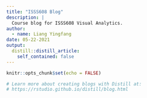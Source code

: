 ```yaml
---
title: "ISSS608 Blog"
description: |
  Course blog for ISSS608 Visual Analytics.
author:
  - name: Liang Yingfang
date: 05-22-2021
output:
  distill::distill_article:
    self_contained: false
---
```


```r
knitr::opts_chunk$set(echo = FALSE)

# Learn more about creating blogs with Distill at:
# https://rstudio.github.io/distill/blog.html

```



